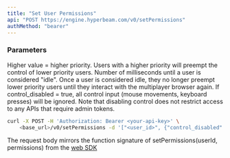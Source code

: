 ```yaml
---
title: "Set User Permissions"
api: "POST https://engine.hyperbeam.com/v0/setPermissions"
authMethod: "bearer"
---
```


### Parameters

<Param body="priority" type="integer" default={0}>
  Higher value = higher priority. Users with a higher priority will preempt the
  control of lower priority users.
</Param>

<Param body="idle_timeout" type="integer" default={0}>
  Number of milliseconds until a user is considered "idle". Once a user is
  considered idle, they no longer preempt lower priority users until they
  interact with the multiplayer browser again.
</Param>

<Param
  body="control_disabled"
  type="boolean"
  default="{control_disable_default}"
>
  If control_disabled = true, all control input (mouse movements, keyboard
  presses) will be ignored. Note that disabling control does not restrict access
  to any APIs that require admin tokens.
</Param>

<RequestExample>

```bash cURL
curl -X POST -H 'Authorization: Bearer <your-api-key>' \
    <base_url>/v0/setPermissions -d '["<user_id>", {"control_disabled": false, "control_exclusive": true}]'
```

</RequestExample>

The request body mirrors the function signature of setPermissions(userId, permissions) from the [web SDK](https://www.npmjs.com/package/@hyperbeam/web#setting-permissions)
